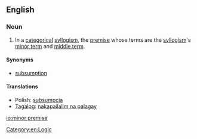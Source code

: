 ==English==

===Noun===
{{en-noun|sg=[[minor]] [[premise]]|s}}

# {{logic}} In a [[categorical]] [[syllogism]], the [[premise]] whose terms are the [[syllogism]]'s [[minor term]] and [[middle term]]. 

====Synonyms====
* [[subsumption]]

====Translations====
* Polish: [[subsumpcja]]
* [[Tagalog]]: [[nakapailalim na palagay]]

[[Category:en:Logic]]

[[io:minor premise]]